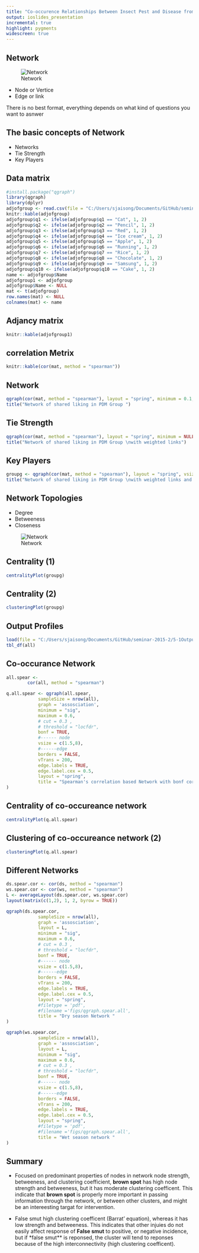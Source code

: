 ```yaml
---
title: "Co-occurence Relationships Between Insect Pest and Disease from Farmer's Field Survey Data Revealed by Network Analysis"
output: ioslides_presentation 
incremental: true
highlight: pygments
widescreen: true
---
```


## Network
<div class="columns-2">
  ![Network](small_undirected_network_labeled.png)

  - Node or Vertice
  - Edge or link

<div class="notes">
There is no best format, everything depends on what kind of questions you want to asnwer
</div>

</div>


## The basic concepts of Network

- Networks
- Tie Strength
- Key Players


## Data matrix
<div class="centered">
```r
#install.package("qgraph")
library(qgraph)
library(dplyr)
adjofgroup <- read.csv(file = "C:/Users/sjaisong/Documents/GitHub/seminar-2015-2/qustionare.csv")
knitr::kable(adjofgroup)
adjofgroup$q1 <- ifelse(adjofgroup$q1 == "Cat", 1, 2)
adjofgroup$q2 <- ifelse(adjofgroup$q2 == "Pencil", 1, 2)
adjofgroup$q3 <- ifelse(adjofgroup$q3 == "Red", 1, 2)
adjofgroup$q4 <- ifelse(adjofgroup$q4 == "Ice cream", 1, 2)
adjofgroup$q5 <- ifelse(adjofgroup$q5 == "Apple", 1, 2)
adjofgroup$q6 <- ifelse(adjofgroup$q6 == "Running", 1, 2)
adjofgroup$q7 <- ifelse(adjofgroup$q7 == "Rice", 1, 2)
adjofgroup$q8 <- ifelse(adjofgroup$q8 == "Chocolate", 1, 2)
adjofgroup$q9 <- ifelse(adjofgroup$q9 == "Samsung", 1, 2)
adjofgroup$q10 <- ifelse(adjofgroup$q10 == "Cake", 1, 2)
name <- adjofgroup$Name
adjofgroup1 <- adjofgroup
adjofgroup$Name <- NULL
mat <- t(adjofgroup)
row.names(mat) <- NULL
colnames(mat) <- name
```
</div>

## Adjancy matrix

```r
knitr::kable(adjofgroup1)
```

## correlation Metrix

```r
knitr::kable(cor(mat, method = "spearman"))
```


## Network
<div class="centered">
```r
qgraph(cor(mat, method = "spearman"), layout = "spring", minimum = 0.1, esize = 20, vsize = 10, label.norm = TRUE, node.labels = TRUE, nodeNames = name, legend = TRUE, weighted = FALSE)
title("Network of shared liking in PDM Group ")
```
</div>

## Tie Strength

<div class="centered">
```r
qgraph(cor(mat, method = "spearman"), layout = "spring", minimum = NULL, nodeNames = name, legend = TRUE) 
title("Network of shared liking in PDM Group \nwith weighted links")
```
</div>

## Key Players

<div class="centered">
```r
groupg <- qgraph(cor(mat, method = "spearman"), layout = "spring", vsize=c(10, 20), nodeNames = name, legend = TRUE) 
title("Network of shared liking in PDM Group \nwith weighted links and weighted nodes")

```
</div>

## Network Topologies

<div class="columns-2">
- Degree 
- Betweeness
- Closeness

![Network](small_undirected_network_labeled.png)
</div>


## Centrality (1)

<div class="centered">
```r
centralityPlot(groupg)
```
</div>

## Centrality (2)

<div class="centered">
```r
clusteringPlot(groupg)
```
</div>

## Output Profiles 

```r
load(file = "C:/Users/sjaisong/Documents/GitHub/seminar-2015-2/5-1OutputProfile_subset.RData")
tbl_df(all)

```

## Co-occurance Network 

<div class="centered">

```r

all.spear <- 
        cor(all, method = "spearman")

q.all.spear <- qgraph(all.spear,
            sampleSize = nrow(all),
            graph = 'assosciation',
            minimum = "sig",
            maximum = 0.6,
            # cut = 0.3 ,
            # threshold = "locfdr",
            bonf = TRUE,
            #------ node
            vsize = c(1.5,8),
            #------edge
            borders = FALSE,
            vTrans = 200,
            edge.labels = TRUE,
            edge.label.cex = 0.5,
            layout = "spring",
            title = "Spearman's correlation based Network with bonf correction in South and South East Asia"
)
```
</div>

## Centrality of co-occureance network

<div class="centered">
```r
centralityPlot(q.all.spear)
```
</div>

## Clustering of co-occureance network (2)

<div class="centered">
```r
clusteringPlot(q.all.spear)
```
</div>

## Different Networks

<div class="centered">
```r
ds.spear.cor <- cor(ds, method = "spearman")
ws.spear.cor <- cor(ws, method = "spearman")
L <- averageLayout(ds.spear.cor, ws.spear.cor)
layout(matrix(c(1,2), 1, 2, byrow = TRUE))

qgraph(ds.spear.cor,
            sampleSize = nrow(all),
            graph = 'assosciation',
            layout = L,
            minimum = "sig",
            maximum = 0.6,
            # cut = 0.3 ,
            # threshold = "locfdr",
            bonf = TRUE,
            #------ node
            vsize = c(1.5,8),
            #------edge
            borders = FALSE,
            vTrans = 200,
            edge.labels = TRUE,
            edge.label.cex = 0.5,
            layout = "spring",
            #filetype = 'pdf',
            #filename ='figs/qgraph.spear.all',
            title = "Dry season Network "
)

qgraph(ws.spear.cor,
            sampleSize = nrow(all),
            graph = 'assosciation',
            layout = L,
            minimum = "sig",
            maximum = 0.6,
            # cut = 0.3 ,
            # threshold = "locfdr",
            bonf = TRUE,
            #------ node
            vsize = c(1.5,8),
            #------edge
            borders = FALSE,
            vTrans = 200,
            edge.labels = TRUE,
            edge.label.cex = 0.5,
            layout = "spring",
            #filetype = 'pdf',
            #filename ='figs/qgraph.spear.all',
            title = "Wet season network "
)
```
</div>

## Summary

- Focused on predominant properties of nodes in network node strength, betweeness, and clustering coefficient, **brown spot** has high node strength and betweeness, but it has  moderate clustering coefficent. This indicate that **brown spot** is properly more important in passing information through the network, or between other clusters, and might be an intereesting targat for intervention.

- False smut high clustering coefficent (Barrat' equation), whereas it has low strength and betweeness. This indicates that other injuies do not easily affect response of **False smut** to positive, or negative incidence, but if *false smut** is reponsed, the cluster will tend to reponses because of the high interconnectivity (high clustering coefficent).
